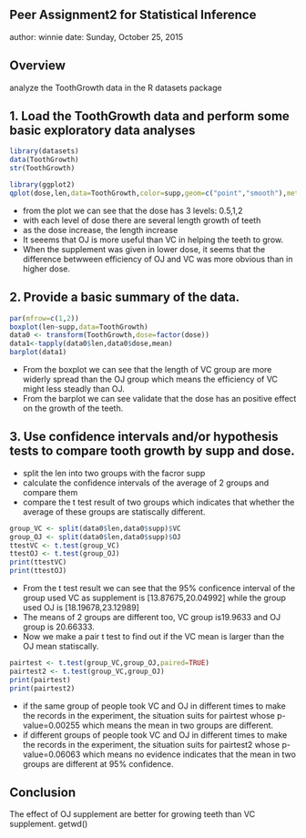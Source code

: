 
**Peer Assignment2 for Statistical Inference** 
---  
author: winnie 
date: Sunday, October 25, 2015

Overview  
---  
analyze the ToothGrowth data in the R datasets package  

1. Load the ToothGrowth data and perform some basic exploratory data analyses  
---  
```r
library(datasets)
data(ToothGrowth)
str(ToothGrowth)

library(ggplot2)
qplot(dose,len,data=ToothGrowth,color=supp,geom=c("point","smooth"),method="lm")
```  

- from the plot we can see that the dose has 3 levels: 0.5,1,2  
- with each level of dose there are several length growth of teeth   
- as the dose increase, the length increase  
- It seeems that OJ is more useful than VC in helping the teeth to grow.
- When the supplement was given in lower dose, it seems that the difference betwween efficiency of OJ and VC was more obvious than in higher dose.  


2. Provide a basic summary of the data.  
---  
```r
par(mfrow=c(1,2))
boxplot(len~supp,data=ToothGrowth)
data0 <- transform(ToothGrowth,dose=factor(dose))
data1<-tapply(data0$len,data0$dose,mean)
barplot(data1)

```  
- From the boxplot we can see that the length of VC group are more widerly spread than the OJ group which means the efficiency of VC might less steadly than OJ.  
- From the barplot we can see validate that the dose has an positive effect on the growth of the teeth.  

3. Use confidence intervals and/or hypothesis tests to compare tooth growth by supp and dose.  
---  
- split the len into two groups with the facror supp  
- calculate the confidence intervals of the average of 2 groups and compare them  
- compare the t test result of two groups which indicates that whether the average of these groups are statiscally different.  
```r
group_VC <- split(data0$len,data0$supp)$VC
group_OJ <- split(data0$len,data0$supp)$OJ
ttestVC <- t.test(group_VC)
ttestOJ <- t.test(group_OJ)
print(ttestVC)
print(ttestOJ)
```  
- From the t test result we can see that the 95% conficence interval of the group used VC as supplement is [13.87675,20.04992] while the group used OJ is [18.19678,23.12989]  
- The means of 2 groups are different too, VC group is19.9633  and OJ group is 20.66333.  
- Now we make a pair t test to find out if the VC mean is larger than the OJ mean statiscally.  
```r
pairtest <- t.test(group_VC,group_OJ,paired=TRUE)
pairtest2 <- t.test(group_VC,group_OJ)
print(pairtest)
print(pairtest2)
```  
- if the same group of people took VC and OJ in different times to make the records in the experiment, the situation suits for pairtest whose p-value=0.00255 which means the mean in two groups are different.  
- if different groups of people took VC and OJ in different times to make the records in the experiment, the situation suits for pairtest2 whose p-value=0.06063 which means no evidence indicates that the mean in two groups are different at 95% confidence.  

Conclusion  
---  
The effect of OJ supplement are better for growing teeth than VC supplement.
getwd()

